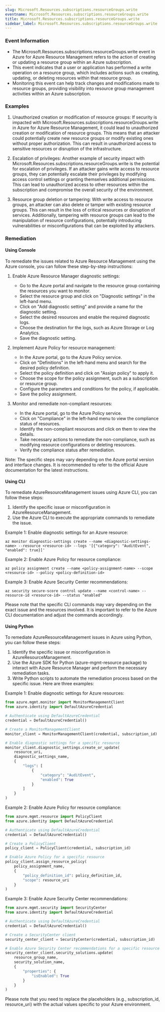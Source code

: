 ```yaml
--- 
slug: Microsoft.Resources.subscriptions.resourceGroups.write
eventname: Microsoft.Resources.subscriptions.resourceGroups.write
title: Microsoft.Resources.subscriptions.resourceGroups.write
sidebar_label: Microsoft.Resources.subscriptions.resourceGroups.write
---
```

                       
### Event Information

- The Microsoft.Resources.subscriptions.resourceGroups.write event in Azure for Azure Resource Management refers to the action of creating or updating a resource group within an Azure subscription.
- This event indicates that a user or application has performed a write operation on a resource group, which includes actions such as creating, updating, or deleting resources within that resource group.
- Monitoring this event can help track changes and modifications made to resource groups, providing visibility into resource group management activities within an Azure subscription.


### Examples

1. Unauthorized creation or modification of resource groups: If security is impacted with Microsoft.Resources.subscriptions.resourceGroups.write in Azure for Azure Resource Management, it could lead to unauthorized creation or modification of resource groups. This means that an attacker could potentially create new resource groups or modify existing ones without proper authorization. This can result in unauthorized access to sensitive resources or disruption of the infrastructure.

2. Escalation of privileges: Another example of security impact with Microsoft.Resources.subscriptions.resourceGroups.write is the potential for escalation of privileges. If an attacker gains write access to resource groups, they can potentially escalate their privileges by modifying access control settings or granting themselves additional permissions. This can lead to unauthorized access to other resources within the subscription and compromise the overall security of the environment.

3. Resource group deletion or tampering: With write access to resource groups, an attacker can also delete or tamper with existing resource groups. This can result in the loss of critical resources or disruption of services. Additionally, tampering with resource groups can lead to the manipulation of resource configurations, potentially introducing vulnerabilities or misconfigurations that can be exploited by attackers.

### Remediation

#### Using Console

To remediate the issues related to Azure Resource Management using the Azure console, you can follow these step-by-step instructions:

1. Enable Azure Resource Manager diagnostic settings:
   - Go to the Azure portal and navigate to the resource group containing the resources you want to monitor.
   - Select the resource group and click on "Diagnostic settings" in the left-hand menu.
   - Click on "Add diagnostic setting" and provide a name for the diagnostic setting.
   - Select the desired resources and enable the required diagnostic logs.
   - Choose the destination for the logs, such as Azure Storage or Log Analytics.
   - Save the diagnostic setting.

2. Implement Azure Policy for resource management:
   - In the Azure portal, go to the Azure Policy service.
   - Click on "Definitions" in the left-hand menu and search for the desired policy definition.
   - Select the policy definition and click on "Assign policy" to apply it.
   - Choose the scope for the policy assignment, such as a subscription or resource group.
   - Configure the parameters and conditions for the policy, if applicable.
   - Save the policy assignment.

3. Monitor and remediate non-compliant resources:
   - In the Azure portal, go to the Azure Policy service.
   - Click on "Compliance" in the left-hand menu to view the compliance status of resources.
   - Identify the non-compliant resources and click on them to view the details.
   - Take necessary actions to remediate the non-compliance, such as modifying resource configurations or deleting resources.
   - Verify the compliance status after remediation.

Note: The specific steps may vary depending on the Azure portal version and interface changes. It is recommended to refer to the official Azure documentation for the latest instructions.

#### Using CLI

To remediate AzureResourceManagement issues using Azure CLI, you can follow these steps:

1. Identify the specific issue or misconfiguration in AzureResourceManagement.
2. Use the Azure CLI to execute the appropriate commands to remediate the issue.

Example 1: Enable diagnostic settings for an Azure resource:
```
az monitor diagnostic-settings create --name <diagnostic-settings-name> --resource <resource-id> --logs '[{"category": "AuditEvent", "enabled": true}]'
```

Example 2: Enable Azure Policy for resource compliance:
```
az policy assignment create --name <policy-assignment-name> --scope <resource-id> --policy <policy-definition-id>
```

Example 3: Enable Azure Security Center recommendations:
```
az security secure-score control update --name <control-name> --resource-id <resource-id> --status "enabled"
```

Please note that the specific CLI commands may vary depending on the exact issue and the resources involved. It is important to refer to the Azure CLI documentation and adjust the commands accordingly.

#### Using Python

To remediate AzureResourceManagement issues in Azure using Python, you can follow these steps:

1. Identify the specific issue or misconfiguration in AzureResourceManagement.
2. Use the Azure SDK for Python (azure-mgmt-resource package) to interact with Azure Resource Manager and perform the necessary remediation tasks.
3. Write Python scripts to automate the remediation process based on the specific issue. Here are three examples:

Example 1: Enable diagnostic settings for Azure resources:
```python
from azure.mgmt.monitor import MonitorManagementClient
from azure.identity import DefaultAzureCredential

# Authenticate using DefaultAzureCredential
credential = DefaultAzureCredential()

# Create a MonitorManagementClient
monitor_client = MonitorManagementClient(credential, subscription_id)

# Enable diagnostic settings for a specific resource
monitor_client.diagnostic_settings.create_or_update(
    resource_uri,
    diagnostic_settings_name,
    {
        "logs": [
            {
                "category": "AuditEvent",
                "enabled": True
            }
        ]
    }
)
```

Example 2: Enable Azure Policy for resource compliance:
```python
from azure.mgmt.resource import PolicyClient
from azure.identity import DefaultAzureCredential

# Authenticate using DefaultAzureCredential
credential = DefaultAzureCredential()

# Create a PolicyClient
policy_client = PolicyClient(credential, subscription_id)

# Enable Azure Policy for a specific resource
policy_client.assign_resource_policy(
    policy_assignment_name,
    {
        "policy_definition_id": policy_definition_id,
        "scope": resource_uri
    }
)
```

Example 3: Enable Azure Security Center recommendations:
```python
from azure.mgmt.security import SecurityCenter
from azure.identity import DefaultAzureCredential

# Authenticate using DefaultAzureCredential
credential = DefaultAzureCredential()

# Create a SecurityCenter client
security_center_client = SecurityCenter(credential, subscription_id)

# Enable Azure Security Center recommendations for a specific resource
security_center_client.security_solutions.update(
    resource_group_name,
    security_solution_name,
    {
        "properties": {
            "isEnabled": True
        }
    }
)
```

Please note that you need to replace the placeholders (e.g., subscription_id, resource_uri) with the actual values specific to your Azure environment.


 